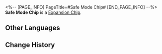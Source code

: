 <%-- [PAGE_INFO]
PageTitle=#Safe Mode Chip#
[END_PAGE_INFO] --%>
{{Item Infobox
|id          = 250211
|image       = Item Safe Mode Chip.png{{subst:void|<!--$UPLOAD:<<SpriteOutput/Quest/AetherDivide/AssembleSkill/Figures/IconAetherDivideAssembleSkill05.png>-<Item Safe Mode Chip.png>-<Item Icons>>-->}}
|type        = Expansion Chip
|invCategory = 
|rarity      = 3
|effect      = 
|description = Greatly reduces ATK and greatly increases Max HP.
}}
{{Description|A game item in Aetherium Wars. Aether Spirits will gain a special enhanced ability after equipping it.}}
'''Safe Mode Chip''' is a [[Expansion Chip]].

==Other Languages==
{{Other Languages
|en   = Safe Mode Chip
|zhs  = 安全模式芯片
|zht  = 安全模式晶片
|ja   = チップ「安全モード」
|ko   = 안전 모드 칩
|es   = Chip de modo seguro
|fr   = Puce de mode sans échec
|ru   = Чип безопасного режима
|th   = ชิปโหมดปลอดภัย
|vi   = Chip Chế Độ An Toàn
|de   = Chip: Sicherheitsmodus
|id   = Safe Mode Chip
|pt   = Chip de Modo Seguro
}}

==Change History==
{{Change History|1.4}}